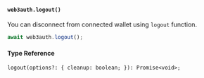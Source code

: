 #### `web3auth.logout()`

You can disconnect from connected wallet using `logout` function.

```javascript
await web3auth.logout();
```

#### Type Reference

```tsx
logout(options?: { cleanup: boolean; }): Promise<void>;
```
